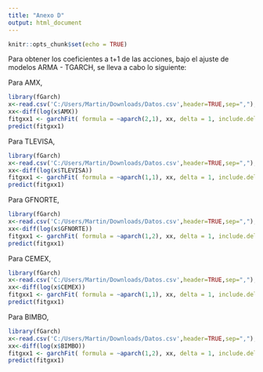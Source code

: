 ---
title: "Anexo D"
output: html_document
---

```{r setup, include=FALSE}
knitr::opts_chunk$set(echo = TRUE)
```

Para obtener los coeficientes a t+1 de las acciones, bajo el ajuste de modelos ARMA - TGARCH, se lleva a cabo lo siguiente:

Para AMX,

```{r}
library(fGarch)
x<-read.csv('C:/Users/Martin/Downloads/Datos.csv',header=TRUE,sep=",");
xx<-diff(log(x$AMX))
fitgxx1 <- garchFit( formula = ~aparch(2,1), xx, delta = 1, include.delta = FALSE)  #Se ajusta TGARCH21 del portafolio
predict(fitgxx1)
```


Para TLEVISA,

```{r}
library(fGarch)
x<-read.csv('C:/Users/Martin/Downloads/Datos.csv',header=TRUE,sep=",");
xx<-diff(log(x$TLEVISA))
fitgxx1 <- garchFit( formula = ~aparch(1,1), xx, delta = 1, include.delta = FALSE)  #Se ajusta TGARCH11 del portafolio
predict(fitgxx1)

```


Para GFNORTE,
```{r}
library(fGarch)
x<-read.csv('C:/Users/Martin/Downloads/Datos.csv',header=TRUE,sep=",");
xx<-diff(log(x$GFNORTE))
fitgxx1 <- garchFit( formula = ~aparch(1,2), xx, delta = 1, include.delta = FALSE)  #Se ajusta TGARCH12 del portafolio
predict(fitgxx1)
```

Para CEMEX,
```{r}
library(fGarch)
x<-read.csv('C:/Users/Martin/Downloads/Datos.csv',header=TRUE,sep=",");
xx<-diff(log(x$CEMEX))
fitgxx1 <- garchFit( formula = ~aparch(1,1), xx, delta = 1, include.delta = FALSE)  #Se ajusta TGARCH11 del portafolio
predict(fitgxx1)
```


Para BIMBO,
```{r}
library(fGarch)
x<-read.csv('C:/Users/Martin/Downloads/Datos.csv',header=TRUE,sep=",");
xx<-diff(log(x$BIMBO))
fitgxx1 <- garchFit( formula = ~aparch(1,2), xx, delta = 1, include.delta = FALSE)  #Se ajusta TGARCH12 del portafolio
predict(fitgxx1)
```
